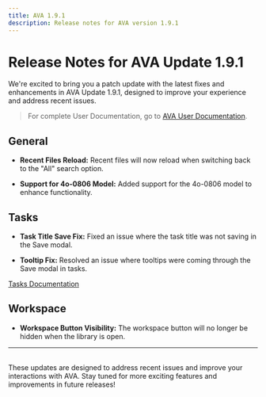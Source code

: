 ```yaml
---
title: AVA 1.9.1
description: Release notes for AVA version 1.9.1
---
```


# Release Notes for AVA Update 1.9.1

We're excited to bring you a patch update with the latest fixes and enhancements in AVA Update 1.9.1, designed to improve your experience and address recent issues.

> For complete User Documentation, go to [AVA User Documentation](https://datarm.notion.site/AVA-User-Documentation-d522aab7765b4f4aaf38aeaf0186e66e).

## General

- **Recent Files Reload:** Recent files will now reload when switching back to the "All" search option.

- **Support for 4o-0806 Model:** Added support for the 4o-0806 model to enhance functionality.

## Tasks

- **Task Title Save Fix:** Fixed an issue where the task title was not saving in the Save modal.

- **Tooltip Fix:** Resolved an issue where tooltips were coming through the Save modal in tasks.

[Tasks Documentation](https://datarm.notion.site/AVA-Tasks-b59f920b85884e9f98cb3c2cba14d9e4)

## Workspace

- **Workspace Button Visibility:** The workspace button will no longer be hidden when the library is open.

---
\
These updates are designed to address recent issues and improve your interactions with AVA. Stay tuned for more exciting features and improvements in future releases!
